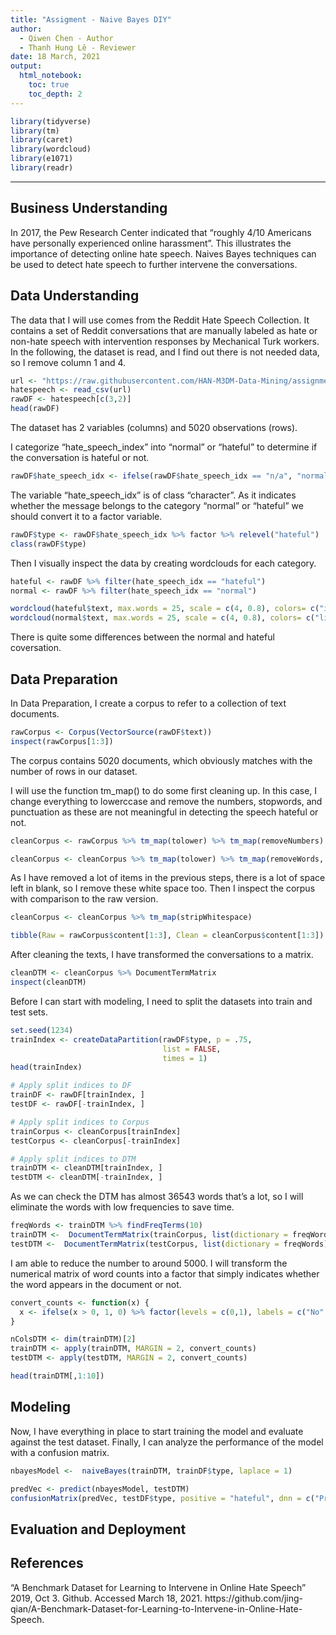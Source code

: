 ```yaml
---
title: "Assigment - Naive Bayes DIY"
author:
  - Qiwen Chen - Author
  - Thanh Hung Lê - Reviewer
date: 18 March, 2021
output:
  html_notebook:
    toc: true
    toc_depth: 2
---
```


```r
library(tidyverse)
library(tm)
library(caret)
library(wordcloud)
library(e1071)
library(readr)
```

---

## Business Understanding
In 2017, the Pew Research Center indicated that "roughly 4/10 Americans have personally experienced online harassment". This illustrates the importance of detecting online hate speech. Naives Bayes techniques can be used to detect hate speech to further intervene the conversations.

## Data Understanding
The data that I will use comes from the Reddit Hate Speech Collection. It contains a set of Reddit conversations that are manually labeled as hate or non-hate speech with intervention responses by Mechanical Turk workers.
In the following, the dataset is read, and I find out there is not needed data, so I remove column 1 and 4.
```r
url <- "https://raw.githubusercontent.com/HAN-M3DM-Data-Mining/assignments/master/datasets/NB-reddit-hate-speech.csv"
hatespeech <- read_csv(url)
rawDF <- hatespeech[c(3,2)]
head(rawDF)
```
The dataset has 2 variables (columns) and 5020 observations (rows).

I categorize "hate_speech_index" into "normal" or "hateful" to determine if the conversation is hateful or not.
```r
rawDF$hate_speech_idx <- ifelse(rawDF$hate_speech_idx == "n/a", "normal", "hateful")
```

The variable "hate_speech_idx" is of class "character". As it indicates whether the message belongs to the category "normal" or "hateful" we should convert it to a factor variable.
```r
rawDF$type <- rawDF$hate_speech_idx %>% factor %>% relevel("hateful")
class(rawDF$type)
```

Then I visually inspect the data by creating wordclouds for each category.
```r
hateful <- rawDF %>% filter(hate_speech_idx == "hateful")
normal <- rawDF %>% filter(hate_speech_idx == "normal")

wordcloud(hateful$text, max.words = 25, scale = c(4, 0.8), colors= c("indianred1","indianred2","indianred3","indianred"))
wordcloud(normal$text, max.words = 25, scale = c(4, 0.8), colors= c("lightsteelblue1","lightsteelblue2","lightsteelblue3","lightsteelblue"))
```
There is quite some differences between the normal and hateful coversation.

## Data Preparation
In Data Preparation, I create a corpus to refer to a collection of text documents.
```r
rawCorpus <- Corpus(VectorSource(rawDF$text))
inspect(rawCorpus[1:3])
```
The corpus contains 5020 documents, which obviously matches with the number of rows in our dataset.

I will use the function tm_map() to do some first cleaning up. In this case, I change everything to lowerccase and remove the numbers, stopwords, and punctuation as these are not meaningful in detecting the speech hateful or not. 
```r
cleanCorpus <- rawCorpus %>% tm_map(tolower) %>% tm_map(removeNumbers)

cleanCorpus <- cleanCorpus %>% tm_map(tolower) %>% tm_map(removeWords, stopwords()) %>% tm_map(removePunctuation)
```

As I have removed a lot of items in the previous steps, there is a lot of space left in blank, so I remove these white space too.
Then I inspect the corpus with comparison to the raw version.
```r
cleanCorpus <- cleanCorpus %>% tm_map(stripWhitespace)

tibble(Raw = rawCorpus$content[1:3], Clean = cleanCorpus$content[1:3])
```

After cleaning the texts, I have transformed the conversations to a matrix.
```r
cleanDTM <- cleanCorpus %>% DocumentTermMatrix
inspect(cleanDTM)
```

Before I can start with modeling, I need to split the datasets into train and test sets. 
```r
set.seed(1234)
trainIndex <- createDataPartition(rawDF$type, p = .75, 
                                  list = FALSE, 
                                  times = 1)
head(trainIndex)

# Apply split indices to DF
trainDF <- rawDF[trainIndex, ]
testDF <- rawDF[-trainIndex, ]

# Apply split indices to Corpus
trainCorpus <- cleanCorpus[trainIndex]
testCorpus <- cleanCorpus[-trainIndex]

# Apply split indices to DTM
trainDTM <- cleanDTM[trainIndex, ]
testDTM <- cleanDTM[-trainIndex, ]
```

As we can check the DTM has almost 36543 words that's a lot, so I will eliminate the words with low frequencies to save time.
```r
freqWords <- trainDTM %>% findFreqTerms(10)
trainDTM <-  DocumentTermMatrix(trainCorpus, list(dictionary = freqWords))
testDTM <-  DocumentTermMatrix(testCorpus, list(dictionary = freqWords))
```
I am able to reduce the number to around 5000.
I will transform the numerical matrix of word counts into a factor that simply indicates whether the word appears in the document or not.
```r
convert_counts <- function(x) {
  x <- ifelse(x > 0, 1, 0) %>% factor(levels = c(0,1), labels = c("No", "Yes"))
}

nColsDTM <- dim(trainDTM)[2]
trainDTM <- apply(trainDTM, MARGIN = 2, convert_counts)
testDTM <- apply(testDTM, MARGIN = 2, convert_counts)

head(trainDTM[,1:10])
```

## Modeling
Now, I have everything in place to start training the model and evaluate against the test dataset. Finally, I can analyze the performance of the model with a confusion matrix.
```r
nbayesModel <-  naiveBayes(trainDTM, trainDF$type, laplace = 1)

predVec <- predict(nbayesModel, testDTM)
confusionMatrix(predVec, testDF$type, positive = "hateful", dnn = c("Prediction", "True"))
```


## Evaluation and Deployment

## References
“A Benchmark Dataset for Learning to Intervene in Online Hate Speech” 2019, Oct 3. Github. Accessed March 18, 2021. https://github.com/jing-qian/A-Benchmark-Dataset-for-Learning-to-Intervene-in-Online-Hate-Speech.
